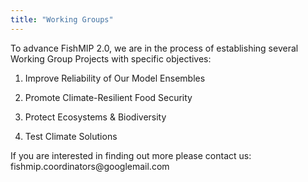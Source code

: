 ```yaml
---
title: "Working Groups"
---
```


To advance FishMIP 2.0, we are in the process of establishing several Working Group Projects with specific objectives:

1) Improve Reliability of Our Model Ensembles

2) Promote Climate-Resilient Food Security

3) Protect Ecosystems & Biodiversity

4) Test Climate Solutions


If you are interested in finding out more please contact us: fishmip.coordinators@googlemail.com

